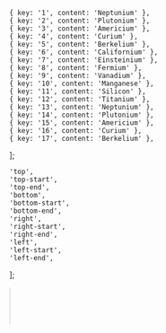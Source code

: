 


    { key: '1', content: 'Neptunium' },
    { key: '2', content: 'Plutonium' },
    { key: '3', content: 'Americium' },
    { key: '4', content: 'Curium' },
    { key: '5', content: 'Berkelium' },
    { key: '6', content: 'Californium' },
    { key: '7', content: 'Einsteinium' },
    { key: '8', content: 'Fermium' },
    { key: '9', content: 'Vanadium' },
    { key: '10', content: 'Manganese' },
    { key: '11', content: 'Silicon' },
    { key: '12', content: 'Titanium' },
    { key: '13', content: 'Neptunium' },
    { key: '14', content: 'Plutonium' },
    { key: '15', content: 'Americium' },
    { key: '16', content: 'Curium' },
    { key: '17', content: 'Berkelium' },
];

    'top',
    'top-start',
    'top-end',
    'bottom',
    'bottom-start',
    'bottom-end',
    'right',
    'right-start',
    'right-end',
    'left',
    'left-start',
    'left-end',
];

<Meta 
    title='Компоненты/Select'  
    component={Select} 
/>

<!-- Canvas -->

<Story name='Select'>
    <Select
        block={boolean('block', false)}
        size={selectKnob('size', ['s', 'm', 'l', 'xl'], 's')}
        disabled={boolean('disabled', false)}
        error={text('error', '')}
        hint={text('hint', '')}
        options={options}
        multiple={boolean('multiple', false)}
        allowUnselect={boolean('allowUnselect', true)}
        closeOnSelect={boolean('closeOnSelect', true)}
        Arrow={boolean('Arrow', true) ? Arrow : () => null}
        circularNavigation={boolean('circularNavigation', false)}
        nativeSelect={boolean('nativeSelect', false)}
        placeholder={text('placeholder', 'Выберите элемент')}
        label={text('label', 'Элемент')}
        labelView={selectKnob('labelView', ['inner', 'outer'], 'inner')}
        visibleOptions={number('visibleOptions', 5)}
        defaultOpen={boolean('defaultOpen', false)}
        popoverPosition={selectKnob('popoverPosition', POSITION_OPTIONS, 'bottom-start')}
        optionsListWidth={selectKnob('optionsListWidth', ['field', 'content'], 'field')}
    />
</Story>

<Story name='SelectMobile'>
    <SelectMobile
        block={boolean('block', false)}
        size={selectKnob('size', ['s', 'm', 'l', 'xl'], 's')}
        disabled={boolean('disabled', false)}
        error={text('error', '')}
        hint={text('hint', '')}
        options={options}
        multiple={boolean('multiple', false)}
        allowUnselect={boolean('allowUnselect', true)}
        closeOnSelect={boolean('closeOnSelect', true)}
        Arrow={boolean('Arrow', true) ? Arrow : () => null}
        circularNavigation={boolean('circularNavigation', false)}
        placeholder={text('placeholder', 'Выберите элемент')}
        label={text('label', 'Элемент')}
        labelView={selectKnob('labelView', ['inner', 'outer'], 'inner')}
        defaultOpen={boolean('defaultOpen', false)}
        swipeable={boolean('swipeable', true)}
    />
</Story>

<Story name='SelectModalMobile'>
    <SelectModalMobile
        block={boolean('block', false)}
        size={selectKnob('size', ['s', 'm', 'l', 'xl'], 's')}
        disabled={boolean('disabled', false)}
        error={text('error', '')}
        hint={text('hint', '')}
        options={options}
        multiple={boolean('multiple', true)}
        allowUnselect={boolean('allowUnselect', true)}
        closeOnSelect={boolean('closeOnSelect', true)}
        Arrow={boolean('Arrow', true) ? Arrow : () => null}
        circularNavigation={boolean('circularNavigation', false)}
        placeholder={text('placeholder', 'Выберите элемент')}
        label={text('label', 'Элемент')}
        labelView={selectKnob('labelView', ['inner', 'outer'], 'inner')}
        defaultOpen={boolean('defaultOpen', false)}
    />
</Story>

<!-- Docs -->

<ComponentHeader
    name='Select'
    version={version}
    package='@alfalab/core-components/select'
    stage={2}
/>

```jsx
import { Select } from '@alfalab/core-components/select';
```

<Tabs
    description={<Description />}
    props={<Props of={Select} />}
    cssVars={<CssVars css={vars} />}
    changelog={<Changelog />}
/>
